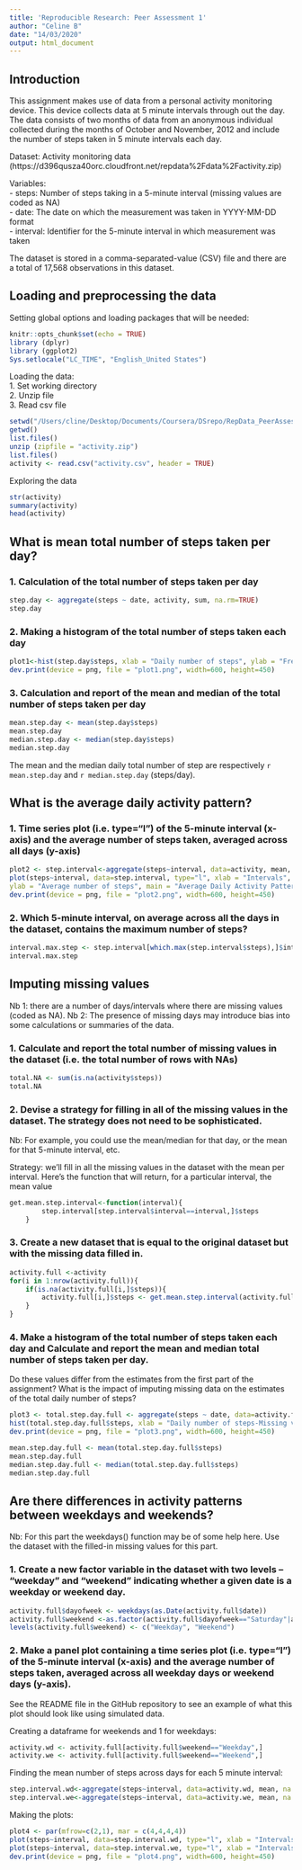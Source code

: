 ```yaml
---
title: 'Reproducible Research: Peer Assessment 1'
author: "Celine B"
date: "14/03/2020"
output: html_document
---
```


## Introduction
This assignment makes use of data from a personal activity monitoring device. This device collects data at 5 minute intervals through out the day. The data consists of two months of data from an anonymous individual collected during the months of October and November, 2012 and include the number of steps taken in 5 minute intervals each day.

Dataset: Activity monitoring data (https://d396qusza40orc.cloudfront.net/repdata%2Fdata%2Factivity.zip)

Variables:     
- steps: Number of steps taking in a 5-minute interval (missing values are coded as NA)  
- date: The date on which the measurement was taken in YYYY-MM-DD format  
- interval: Identifier for the 5-minute interval in which measurement was taken  


The dataset is stored in a comma-separated-value (CSV) file and there are a total of 17,568 observations in this dataset.

## Loading and preprocessing the data
Setting global options and loading packages that will be needed:

```r
knitr::opts_chunk$set(echo = TRUE)
library (dplyr)
library (ggplot2)
Sys.setlocale("LC_TIME", "English_United States")
```

Loading the data:  
    1. Set working directory  
    2. Unzip file  
    3. Read csv file  
```r
setwd("/Users/cline/Desktop/Documents/Coursera/DSrepo/RepData_PeerAssessment1")
getwd()
list.files()
unzip (zipfile = "activity.zip")
list.files()
activity <- read.csv("activity.csv", header = TRUE)
```
Exploring the data
```r
str(activity)
summary(activity)
head(activity)
```
    
## What is mean total number of steps taken per day?
### 1. Calculation of the total number of steps taken per day  
```r
step.day <- aggregate(steps ~ date, activity, sum, na.rm=TRUE)
step.day
```

### 2. Making a histogram of the total number of steps taken each day
```r
plot1<-hist(step.day$steps, xlab = "Daily number of steps", ylab = "Frequency", main = "Histogram of the total number of steps taken each day", col = "lightsteelblue", ylim = c(0, 30))
dev.print(device = png, file = "plot1.png", width=600, height=450)
```

### 3. Calculation and report of the mean and median of the total number of steps taken per day  
```r
mean.step.day <- mean(step.day$steps)
mean.step.day
median.step.day <- median(step.day$steps)
median.step.day
```
The mean and the median daily total number of step are respectively `r mean.step.day` and `r median.step.day` (steps/day).

## What is the average daily activity pattern?
### 1. Time series plot (i.e. type="l") of the 5-minute interval (x-axis) and the average number of steps taken, averaged across all days (y-axis)
```r
plot2 <- step.interval<-aggregate(steps~interval, data=activity, mean, na.rm=TRUE)
plot(steps~interval, data=step.interval, type="l", xlab = "Intervals", 
ylab = "Average number of steps", main = "Average Daily Activity Pattern", col = "steelblue")
dev.print(device = png, file = "plot2.png", width=600, height=450)
```
       
### 2. Which 5-minute interval, on average across all the days in the dataset, contains the maximum number of steps?
    
```r
interval.max.step <- step.interval[which.max(step.interval$steps),]$interval
interval.max.step
```

## Imputing missing values

Nb 1: there are a number of days/intervals where there are missing values (coded as NA). 
Nb 2: The presence of missing days may introduce bias into some calculations or summaries of the data.
    
    
### 1. Calculate and report the total number of missing values in the dataset (i.e. the total number of rows with NAs)
```r
total.NA <- sum(is.na(activity$steps))
total.NA
```
    
### 2. Devise a strategy for filling in all of the missing values in the dataset. The strategy does not need to be sophisticated. 

Nb: For example, you could use the mean/median for that day, or the mean for that 5-minute interval, etc.

Strategy:  we’ll fill in all the missing values in the dataset with the mean per interval. Here’s the function that will return, for a particular interval, the mean value
        
```r
get.mean.step.interval<-function(interval){
        step.interval[step.interval$interval==interval,]$steps
    }
```
    
### 3. Create a new dataset that is equal to the original dataset but with the missing data filled in.
```r
activity.full <-activity
for(i in 1:nrow(activity.full)){
    if(is.na(activity.full[i,]$steps)){
        activity.full[i,]$steps <- get.mean.step.interval(activity.full[i,]$interval)
    }
}
```

### 4. Make a histogram of the total number of steps taken each day and Calculate and report the mean and median total number of steps taken per day. 
Do these values differ from the estimates from the first part of the assignment? What is the impact of imputing missing data on the estimates of the total daily number of steps?

```r
plot3 <- total.step.day.full <- aggregate(steps ~ date, data=activity.full, sum)
hist(total.step.day.full$steps, xlab = "Daily number of steps-Missing values imputed", ylab = "Frequency", main = "Histogram of the total       number of steps taken each day", col = "lightsteelblue", ylim = c(0, 35))
dev.print(device = png, file = "plot3.png", width=600, height=450)
```    
    
```r
mean.step.day.full <- mean(total.step.day.full$steps)
mean.step.day.full
median.step.day.full <- median(total.step.day.full$steps)
median.step.day.full
```


## Are there differences in activity patterns between weekdays and weekends?

Nb: For this part the weekdays() function may be of some help here. Use the dataset with the filled-in missing values for this part.
    
### 1. Create a new factor variable in the dataset with two levels – “weekday” and “weekend” indicating whether a given date is a weekday or weekend day.
```r
activity.full$dayofweek <- weekdays(as.Date(activity.full$date))
activity.full$weekend <-as.factor(activity.full$dayofweek=="Saturday"|activity.full$dayofweek=="Sunday")
levels(activity.full$weekend) <- c("Weekday", "Weekend")
```
    
### 2. Make a panel plot containing a time series plot (i.e. type="l") of the 5-minute interval (x-axis) and the average number of steps taken, averaged across all weekday days or weekend days (y-axis). 

See the README file in the GitHub repository to see an example of what this plot should look like using simulated data.

Creating a dataframe for weekends and 1 for weekdays:
```r
activity.wd <- activity.full[activity.full$weekend=="Weekday",]
activity.we <- activity.full[activity.full$weekend=="Weekend",]
```
        
Finding the mean number of steps across days for each 5 minute interval:
```r
step.interval.wd<-aggregate(steps~interval, data=activity.wd, mean, na.rm=TRUE)
step.interval.we<-aggregate(steps~interval, data=activity.we, mean, na.rm=TRUE)
```
        
Making the plots:
```r
plot4 <- par(mfrow=c(2,1), mar = c(4,4,4,4))
plot(steps~interval, data=step.interval.wd, type="l", xlab = "Intervals", ylab = "Average number of steps", main = "Average Daily Activity Pattern on weekdays", col = "lightsteelblue", ylim = c(0, 250))
plot(steps~interval, data=step.interval.we, type="l", xlab = "Intervals", ylab = "Average number of steps", main = "Average Daily Activity Pattern on weekends", col = "steelblue", ylim = c(0, 250))
dev.print(device = png, file = "plot4.png", width=600, height=450)
```